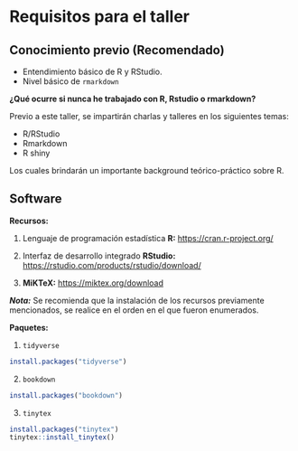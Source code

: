 # Requisitos para el taller {#requi}

## Conocimiento previo (Recomendado)

- Entendimiento básico de R y RStudio.
- Nivel básico de ``rmarkdown``

**¿Qué ocurre si nunca he trabajado con R, Rstudio o rmarkdown?**

Previo a este taller, se impartirán charlas y talleres en los siguientes temas:

- R/RStudio
- Rmarkdown
- R shiny

Los cuales brindarán un importante background teórico-práctico sobre R.

## Software

**Recursos:**

1. Lenguaje de programación estadística **R:** <https://cran.r-project.org/>

1. Interfaz de desarrollo integrado **RStudio:** <https://rstudio.com/products/rstudio/download/>

1. **MiKTeX:** <https://miktex.org/download>

***Nota:*** Se recomienda que la instalación de los recursos previamente mencionados, se realice en el orden en el que fueron enumerados.

**Paquetes:**

1. ``tidyverse``

```r
install.packages("tidyverse")
```

2. ``bookdown``

```r
install.packages("bookdown")
```

3. ``tinytex``

```r
install.packages("tinytex")
tinytex::install_tinytex()
```